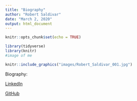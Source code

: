 ```yaml
---
title: "Biography"
author: "Robert Saldivar"
date: "March 2, 2020"
output: html_document
---
```


```r
knitr::opts_chunk$set(echo = TRUE)
```

```r
library(tidyverse)
library(knitr)
#image of me

knitr::include_graphics("images/Robert_Saldivar_001.jpg")

```


Biography:




[LinkedIn](https://www.linkedin.com/in/robert-saldivar-154a922b/)

[GitHub](https://github.com/robertsaldivar)